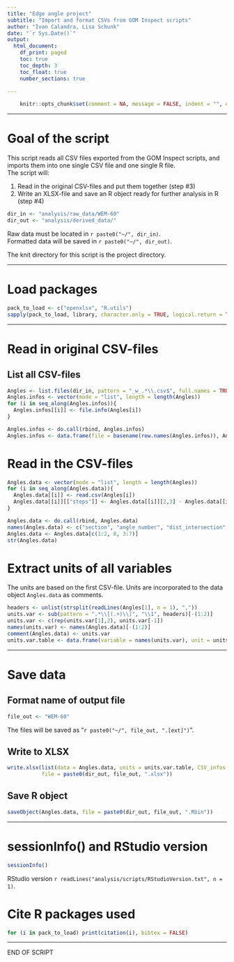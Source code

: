 ```yaml
---
title: "Edge angle project"
subtitle: "Import and format CSVs from GOM Inspect scripts"
author: "Ivan Calandra, Lisa Schunk"
date: "`r Sys.Date()`"
output:
  html_document:
    df_print: paged
    toc: true
    toc_depth: 3
    toc_float: true
    number_sections: true
    
---
```


```r
	knitr::opts_chunk$set(comment = NA, message = FALSE, indent = "", error = TRUE)
```

---


# Goal of the script
This script reads all CSV files exported from the GOM Inspect scripts, and imports them into one single CSV file and one single R file.  
The script will:

1. Read in the original CSV-files and put them together (step #3)  
2. Write an XLSX-file and save an R object ready for further analysis in R (step #4)

```r
dir_in <- "analysis/raw_data/WEM-60"
dir_out <- "analysis/derived_data/"

```

Raw data must be located in `r paste0("~/", dir_in)`.  
Formatted data will be saved in `r paste0("~/", dir_out)`.

The knit directory for this script is the project directory.



---

# Load packages
```r
pack_to_load <- c("openxlsx", "R.utils")
sapply(pack_to_load, library, character.only = TRUE, logical.return = TRUE)

```


---


# Read in original CSV-files
## List all CSV-files
```r
Angles <- list.files(dir_in, pattern = "_w_.*\\.csv$", full.names = TRUE)
Angles.infos <- vector(mode = "list", length = length(Angles))
for (i in seq_along(Angles.infos)){
  Angles.infos[[i]] <- file.info(Angles[i])
}

Angles.infos <- do.call(rbind, Angles.infos)
Angles.infos <- data.frame(file = basename(row.names(Angles.infos)), Angles.infos) 

```


# Read in the CSV-files
```r
Angles.data <- vector(mode = "list", length = length(Angles))
for (i in seq_along(Angles.data)){
  Angles.data[[i]] <- read.csv(Angles[i])
  Angles.data[[i]][["steps"]] <- Angles.data[[i]][2,3] - Angles.data[[i]][1,3]
}

Angles.data <- do.call(rbind, Angles.data)
names(Angles.data) <- c("section", "angle_number", "dist_intersection", "segment_length", "3points", "2lines", "best_fit", "steps")
Angles.data <- Angles.data[c(1:2, 8, 3:7)]
str(Angles.data)

```


# Extract units of all variables
The units are based on the first CSV-file.
Units are incorporated to the data object `Angles.data` as comments.

```r
headers <- unlist(strsplit(readLines(Angles[1], n = 1), ","))
units.var <- sub(pattern = ".*\\[(.+)\\]", "\\1", headers)[-(1:2)]
units.var <- c(rep(units.var[1],2), units.var[-1])
names(units.var) <- names(Angles.data)[-(1:2)]
comment(Angles.data) <- units.var
units.var.table <- data.frame(variable = names(units.var), unit = units.var)

```


---


# Save data
## Format name of output file
```r
file_out <- "WEM-60"

```
The files will be saved as "`r paste0("~/", file_out, ".[ext]")`".


## Write to XLSX
```r
write.xlsx(list(data = Angles.data, units = units.var.table, CSV_infos = Angles.infos), 
           file = paste0(dir_out, file_out, ".xlsx"))

```


## Save R object
```r
saveObject(Angles.data, file = paste0(dir_out, file_out, ".Rbin"))

```

---

# sessionInfo() and RStudio version

```r
sessionInfo()

```

RStudio version `r readLines("analysis/scripts/RStudioVersion.txt", n = 1)`.


# Cite R packages used
```r
for (i in pack_to_load) print(citation(i), bibtex = FALSE)

```


---


END OF SCRIPT
